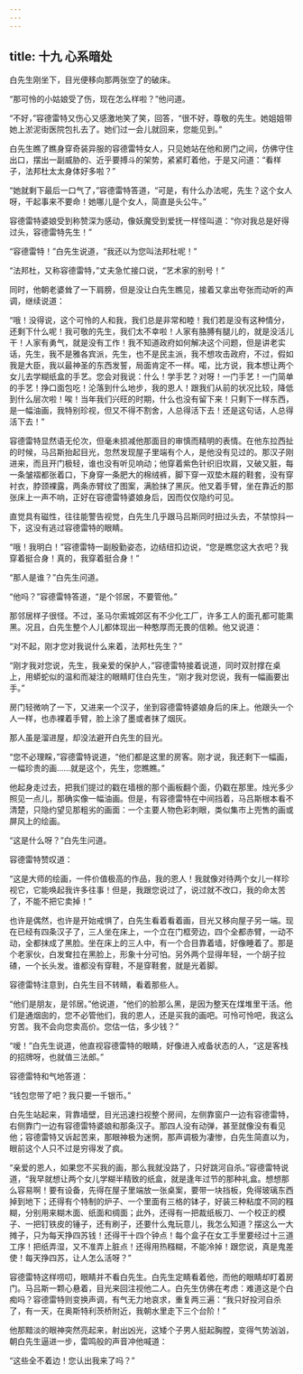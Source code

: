 ```yaml
---
---
---
```

title: 十九 心系暗处
---





白先生刚坐下，目光便移向那两张空了的破床。

“那可怜的小姑娘受了伤，现在怎么样啦？”他问道。

“不好，”容德雷特又伤心又感激地笑了笑，回答，“很不好，尊敬的先生。她姐姐带她上淤泥街医院包扎去了。她们过一会儿就回来，您能见到。”

白先生瞧了瞧身穿奇装异服的容德雷特女人，只见她站在他和房门之间，仿佛守住出口，摆出一副威胁的、近乎要搏斗的架势，紧紧盯着他，于是又问道：“看样子，法邦杜太太身体好多啦？”

“她就剩下最后一口气了，”容德雷特答道，“可是，有什么办法呢，先生？这个女人呀，干起事来不要命！她哪儿是个女人，简直是头公牛。”

容德雷特婆娘受到称赞深为感动，像妖魔受到爱抚一样怪叫道：“你对我总是好得过头，容德雷特先生！”

“容德雷特！”白先生说道，“我还以为您叫法邦杜呢！”

“法邦杜，又称容德雷特，”丈夫急忙接口说，“艺术家的别号！”

同时，他朝老婆耸了一下肩膀，但是没让白先生瞧见，接着又拿出夸张而动听的声调，继续说道：

“哦！没得说，这个可怜的人和我，我们总是非常和睦！我们若是没有这种情分，还剩下什么呢！我可敬的先生，我们太不幸啦！人家有胳膊有腿儿的，就是没活儿干！人家有勇气，就是没有工作！我不知道政府如何解决这个问题，但是讲老实话，先生，我不是雅各宾派，先生，也不是民主派，我不想攻击政府，不过，假如我是大臣，我以最神圣的东西发誓，局面肯定不一样。喏，比方说，我本想让两个女儿去学糊纸盒的手艺。您会对我说：什么！学手艺？对呀！一门手艺！一门简单的手艺！挣口面包吃！沦落到什么地步，我的恩人！跟我们从前的状况比较，降低到什么层次啦！唉！当年我们兴旺的时期，什么也没有留下来！只剩下一样东西，是一幅油画，我特别珍视，但又不得不割舍，人总得活下去！还是这句话，人总得活下去！”

容德雷特显然语无伦次，但毫未损减他那面目的审慎而精明的表情。在他东拉西扯的时候，马吕斯抬起目光，忽然发现屋子里端有个人，是他没有见过的。那汉子刚进来，而且开门极轻，谁也没有听见响动；他穿着紫色针织旧坎肩，又破又脏，每一条皱褶都张着口，下身穿一条肥大的棉绒裤，脚下穿一双垫木屐的鞋套，没有穿衬衣，脖颈裸露，两条赤臂纹了图案，满脸抹了黑灰。他叉着手臂，坐在靠近的那张床上一声不响，正好在容德雷特婆娘身后，因而仅仅隐约可见。

直觉具有磁性，往往能警告视觉，白先生几乎跟马吕斯同时扭过头去，不禁惊抖一下，这没有逃过容德雷特的眼睛。

“哦！我明白！”容德雷特一副殷勤姿态，边结纽扣边说，“您是瞧您这大衣吧？我穿着挺合身！真的，我穿着挺合身！”

“那人是谁？”白先生问道。

“他吗？”容德雷特答道，“是个邻居，不要管他。”

那邻居样子很怪。不过，圣马尔索城郊区有不少化工厂，许多工人的面孔都可能熏黑。况且，白先生整个人儿都体现出一种憨厚而无畏的信赖。他又说道：

“对不起，刚才您对我说什么来着，法邦杜先生？”

“刚才我对您说，先生，我亲爱的保护人，”容德雷特接着说道，同时双肘撑在桌上，用蟒蛇似的温和而凝注的眼睛盯住白先生，“刚才我对您说，我有一幅画要出手。”

房门轻微响了一下，又进来一个汉子，坐到容德雷特婆娘身后的床上。他跟头一个人一样，也赤裸着手臂，脸上涂了墨或者抹了烟灰。

那人虽是溜进屋，却没法避开白先生的目光。

“您不必理睬，”容德雷特说道，“他们都是这里的房客。刚才说，我还剩下一幅画，一幅珍贵的画……就是这个，先生，您瞧瞧。”

他起身走过去，把我们提过的戳在墙根的那个画板翻个面，仍戳在那里。烛光多少照见一点儿，那确实像一幅油画。但是，有容德雷特在中间挡着，马吕斯根本看不清楚，只隐约望见那粗劣的画面：一个主要人物色彩刺眼，类似集市上兜售的画或屏风上的绘画。

“这是什么呀？”白先生问道。

容德雷特赞叹道：

“这是大师的绘画，一件价值极高的作品，我的恩人！我就像对待两个女儿一样珍视它，它能唤起我许多往事！但是，我跟您说过了，说过就不改口，我的命太苦了，不能不把它卖掉！”

也许是偶然，也许是开始戒惧了，白先生看着看着画，目光又移向屋子另一端。现在已经有四条汉子了，三人坐在床上，一个立在门框旁边，四个全都赤臂，一动不动，全都抹成了黑脸。坐在床上的三人中，有一个合目靠着墙，好像睡着了。那是个老家伙，白发耷拉在黑脸上，形象十分可怕。另外两个显得年轻，一个胡子拉碴，一个长头发。谁都没有穿鞋，不是穿鞋套，就是光着脚。

容德雷特注意到，白先生目不转睛，看着那些人。

“他们是朋友，是邻居。”他说道，“他们的脸那么黑，是因为整天在煤堆里干活。他们是通烟囱的，您不必管他们，我的恩人，还是买我的画吧。可怜可怜吧，我这么穷苦。我不会向您卖高价。您估一估，多少钱？”

“嗳！”白先生说道，他直视容德雷特的眼睛，好像进入戒备状态的人，“这是客栈的招牌呀，也就值三法郎。”

容德雷特和气地答道：

“钱包您带了吧？我只要一千银币。”

白先生站起来，背靠墙壁，目光迅速扫视整个房间，左侧靠窗户一边有容德雷特，右侧靠门一边有容德雷特婆娘和那条汉子。那四人没有动弹，甚至就像没有看见他；容德雷特又诉起苦来，那眼神极为迷惘，那声调极为凄惨，白先生简直以为，眼前这个人只不过是穷得发了疯。

“亲爱的恩人，如果您不买我的画，那么我就没路了，只好跳河自杀。”容德雷特说道，“我早就想让两个女儿学糊半精致的纸盒，就是逢年过节的那种礼盒。想想那么容易啊！要有设备，先得在屋子里端放一张桌案，要带一块挡板，免得玻璃东西掉到地下；还得有个特制的炉子、一个里面有三格的钵子，好装三种粘度不同的糨糊，分别用来糊木面、纸面和绸面；此外，还得有一把裁纸板刀、一个校正的模子、一把钉铁皮的锤子，还有刷子，还要什么鬼玩意儿，我怎么知道？摆这么一大摊子，只为每天挣四苏钱！还得干十四个钟点！每个盒子在女工手里要经过十三道工序！把纸弄湿，又不准弄上脏点！还得用热糨糊，不能冷掉！跟您说，真是鬼差使！每天挣四苏，让人怎么活呀？”

容德雷特这样唠叨，眼睛并不看白先生。白先生定睛看着他，而他的眼睛却盯着房门。马吕斯一颗心悬着，目光来回注视他二人。白先生仿佛在考虑：难道这是个白痴吗？容德雷特则变换声调，有气无力地哀求，重复两三遍：“我只好投河自杀了，有一天，在奥斯特利茨桥附近，我朝水里走下三个台阶！”

他那黯淡的眼神突然亮起来，射出凶光，这矮个子男人挺起胸膛，变得气势汹汹，朝白先生逼进一步，雷鸣般的声音冲他喊道：

“这些全不着边！您认出我来了吗？”